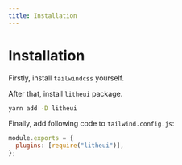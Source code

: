 ```yaml
---
title: Installation
---
```


# Installation

Firstly, install `tailwindcss` yourself.

After that, install `litheui` package.

```bash
yarn add -D litheui
```

Finally, add following code to `tailwind.config.js`:

```js
module.exports = {
  plugins: [require("litheui")],
};
```

